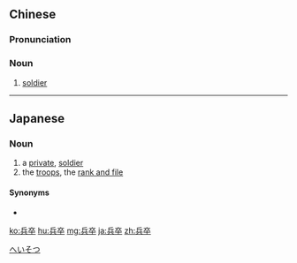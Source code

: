 ==Chinese==
{{zh-forms}}

===Pronunciation===
{{zh-pron
|m=bīngzú,er=y
|c=bing1 zeot1
|h=pfs=bîn-chut
|mn=peng-chut
|cat=n
}}

===Noun===
{{zh-noun}}

# [[soldier]]

----

==Japanese==
{{ja-kanjitab|兵|卒}}

===Noun===
{{ja-noun|へいそつ}}

# a [[private]], [[soldier]]
# the [[troops]], the [[rank and file]]

====Synonyms====
* {{ja-r|兵士|へいし}}

[[Category:ja:Military|へいそつ]]

[[ko:兵卒]]
[[hu:兵卒]]
[[mg:兵卒]]
[[ja:兵卒]]
[[zh:兵卒]]